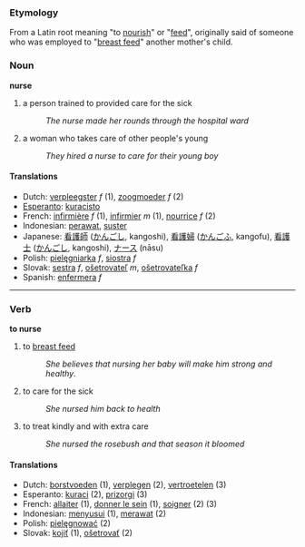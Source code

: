 === Etymology ===
From a Latin root meaning "to [[nourish]]" or "[[feed]]", originally said of someone who was employed to "[[breast feed]]" another mother's child.

=== Noun ===
'''nurse'''

# a person trained to provided care for the sick
#:''The nurse made her rounds through the hospital ward''
# a woman who takes care of other people's young
#:''They hired a nurse to care for their young boy''

==== Translations ====
*Dutch: [[verpleegster]] ''f'' (1), [[zoogmoeder]] ''f'' (2)
*[[Esperanto]]: [[kuracisto]]
*French: [[infirmière]] ''f'' (1), [[infirmier]] ''m'' (1), [[nourrice]] ''f'' (2)
*Indonesian: [[rawat|perawat]], [[suster]]
*Japanese: [[看護師]] ([[かんごし]], kangoshi), [[看護婦]] ([[かんごふ]], kangofu), [[看護士]] ([[かんごし]], kangoshi), [[ナース]] (nāsu)
*Polish: [[pielęgniarka]] ''f'', [[siostra]] ''f''
*Slovak: [[sestra]] ''f'', [[ošetrovateľ]] ''m'', [[ošetrovateľka]] ''f''
*Spanish: [[enfermera]] ''f''

----

=== Verb ===
'''to nurse'''

#  to [[breast feed]]
#:''She believes that nursing her baby will make him strong and healthy''.
# to care for the sick
#:''She nursed him back to health''
# to treat kindly and with extra care
#:''She nursed the rosebush and that season it bloomed''

==== Translations ====
*Dutch: [[borstvoeden]] (1), [[verplegen]] (2), [[vertroetelen]] (3)
*Esperanto: [[kuraci]] (2), [[prizorgi]] (3)
*French: [[allaiter]] (1), [[donner le sein]] (1), [[soigner]] (2) (3)
*Indonesian: [[susu|menyusui]] (1), [[rawat|merawat]] (2)
*Polish: [[pielęgnować]] (2)
*Slovak: [[kojiť]] (1), [[ošetrovať]] (2)